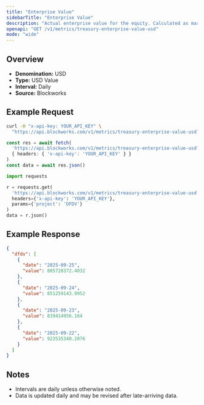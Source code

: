 ```yaml
---
title: "Enterprise Value"
sidebarTitle: "Enterprise Value"
description: "Actual enterprise value for the equity. Calculated as market cap - liabilities + assets"
openapi: "GET /v1/metrics/treasury-enterprise-value-usd"
mode: "wide"
---
```


## Overview

- **Denomination:** USD
- **Type:** USD Value
- **Interval:** Daily
- **Source:** Blockworks

## Example Request

<CodeGroup>

```bash cURL
curl -H "x-api-key: YOUR_API_KEY" \
  "https://api.blockworks.com/v1/metrics/treasury-enterprise-value-usd?project=DFDV"
```

```typescript TypeScript
const res = await fetch(
  'https://api.blockworks.com/v1/metrics/treasury-enterprise-value-usd?project=DFDV',
  { headers: { 'x-api-key': 'YOUR_API_KEY' } }
)
const data = await res.json()
```

```python Python
import requests

r = requests.get(
  'https://api.blockworks.com/v1/metrics/treasury-enterprise-value-usd',
  headers={'x-api-key': 'YOUR_API_KEY'},
  params={'project': 'DFDV'}
)
data = r.json()
```

</CodeGroup>

## Example Response

```json
{
  "dfdv": [
    {
      "date": "2025-09-25",
      "value": 805720372.4032
    },
    {
      "date": "2025-09-24",
      "value": 851259143.9952
    },
    {
      "date": "2025-09-23",
      "value": 839414956.164
    },
    {
      "date": "2025-09-22",
      "value": 923535340.2076
    }
  ]
}
```

## Notes
- Intervals are daily unless otherwise noted.
- Data is updated daily and may be revised after late-arriving data.